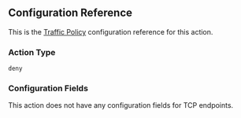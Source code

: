 ## Configuration Reference

This is the [Traffic Policy](/docs/http/traffic-policy/) configuration
reference for this action.

### Action Type

`deny`

### Configuration Fields

This action does not have any configuration fields for TCP endpoints.
